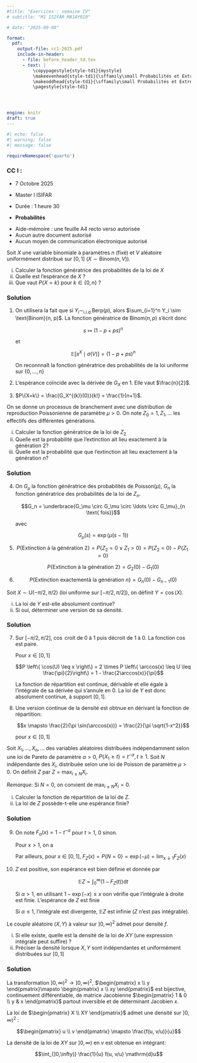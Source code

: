 ```yaml
---
#title: "Exercices : semaine IV"
# subtitle: "M1 ISIFAR MA1AY010"

# date: "2025-09-08"

format:
  pdf:
    output-file: cc1-2025.pdf
    include-in-header:
      - file: before_header_td.tex
      - text: |
          \copypagestyle{style-td1}{mystyle}
          \makeevenhead{style-td1}{\sffamily\small Probabilités et Extrêmes}{}{\sffamily\small CC I}
          \makeoddhead{style-td1}{\sffamily\small Probabilités et Extrêmes}{}{\sffamily\small CC I}
          \pagestyle{style-td1}




engine: knitr
draft: true
---
```





```r
#| echo: false
#| warning: false
#| message: false

requireNamespace('quarto')
```







::: {.callout-note}

### CC I  :    

- 7 Octobre 2025

- Master I ISIFAR

- Durée : 1 heure 30 

- **Probabilités** 

:::


::: {.callout-caution}

- Aide-mémoire : une feuille A4 recto verso autorisée
- Aucun autre document autorisé
- Aucun moyen de communication électronique autorisé

:::


::: {#exr-   name=""} 

:::



<!-- Fonctions génératrices -->

<!-- Grimmet et Striztacker p. 175 -->

Soit  $X$ une variable binomiale à paramètres $n$ (fixé) et $V$ aléatoire  uniformément distribué sur $[0,1]$  ($X \sim  \text{Binom}(n, V)$). 

i. Calculer la fonction génératrice des probabilités de la loi de $X$ 
i. Quelle est l'espérance de $X$ ?
i. Que vaut $P\{X = k\}$ pour $k \in \{0,n\}$ ?


::: {.content-visible when-format="markdown"}

::: {.callout-note}

### Solution 

(@) 

    On utilisera la fait que si $Y_i \sim_{\text{i.i.d.}} \text{Berp}(p)$, alors $\sum_{i=1}^n Y_i \sim \text{Binom}(n, p)$. La fonction génératrice de $\text{Binom}(n, p)$ s'écrit donc 

    $$s \mapsto  \left(1-p + p s\right)^n$$

    et 

    $$\mathbb{E} \left[ s^{X} \mid \sigma(V) \right] = \left(1-p + p s\right)^n$$


    \begin{align*}
    G_X(s)  
      & =\mathbb{E} \left[ s^{X} \right] \\
      & = \mathbb{E} \left[ \mathbb{E} \left[ s^{X} \mid \sigma(V) \right]\right] \\
      & = \mathbb{E} \left[ \left(1-V + Vs\right)^n\right] \\
      & = \int_{[0,1]} \left(1-v + vs\right)^n  \mathrm{d}v \\
      & = \left[ \frac{1}{(n+1)(s-1)}\left(1-v + vs\right)^{n+1}\right]_0^1 \\
      & = \frac{s^{n+1} - 1}{(n+1)(s-1)} \\
      & =  \sum_{k=0}^n \frac{1}{n+1} s^{k} \, .
    \end{align*}

    On reconnnaît la fonction génératrice des probabilités de la loi uniforme sur $\{0, \ldots, n\}$

(@) L'espérance coïncide avec la dérivée de $G_X$ en $1$. Elle vaut $\frac{n}{2}$. 

(@) $P\{X=k\} = \frac{G_X^{(k)}(0)}{k!} = \frac{1}{n+1}$. 





:::

:::

::: {#exr-   name=""} 

:::



<!-- Variation sur les processus de branchements -->

On se donne un processus de branchement avec une distribution de reproduction Poissonienne de paramètre $\mu>0$. On note $Z_0=1, Z_1, \ldots$ les effectifs des différentes générations.  

i. Calculer la fonction génératrice de la loi de $Z_2$
i. Quelle est la probabilité que l'extinction ait lieu exactement à la génération $2$? 
i. Quelle est la probabilité que que l'extinction ait lieu exactement à la génération $n$? 

::: {.content-visible when-format="markdown"}

::: {.callout-note}

### Solution 

(@)  On  $G_\mu$ la fonction génératrice des probabilités de $\text{Poisson}(\mu)$, $G_n$ la fonction génératrice des probabilités de la loi de $Z_n$. 

    $$G_n = \underbrace{G_\mu \circ G_\mu \circ \ldots \circ G_\mu}_{n \text{ fois}}$$

    avec 

    $$G_\mu(s) =  \exp(\mu(s-1))$$

(@) 

    $$P\left\{ \text{Extinction à la génération } 2\right\} = P\left\{ Z_2=0 \vee Z_1 >0 \right\} = P\left\{ Z_2=0 \right\} - P\left\{ Z_1 =0 \right\}$$

    $$P\left\{ \text{Extinction à la génération } 2\right\} = G_2(0) - G_1(0)$$

    \begin{align*}
      P\left\{ \text{Extinction exactement à la génération } 2\right\}
      & = \exp(-\mu(1-\exp(-\mu))) - \exp(-\mu) \\
      & = \exp(-\mu) \left( \exp\left(\exp(-\mu)\right)-1\right)
    \end{align*}

(@) 

    
    \begin{align*}
    P\left\{ \text{Extinction exactement à la génération } n\right\} 
      & = P\left\{ Z_n=0 \vee Z_{n-1} >0 \right\} \\
      & = P\left\{ Z_n=0 \right\} - P\left\{ Z_{n-1} =0 \right\}
    \end{align*}


    $$P\left\{ \text{Extinction exactementà la génération } n\right\} = G_n(0) - G_{n-1}(0)$$

    \begin{align*}
      & P\left\{ \text{Extinction exactement à la génération } n\right\} \\
      & = \underbrace{G_\mu \circ G_\mu \circ \ldots \circ G_\mu}_{n \text{ fois}} (0) 
      - \underbrace{G_\mu \circ G_\mu \circ \ldots \circ G_\mu}_{n-1 \text{ fois}} (0) \\
      & = ...
    \end{align*}
:::

:::

::: {#exr-   name=""} 

:::



<!-- Lois image. Formule de transfert -->

Soit $X \sim \mathrm{U}(-\pi/2,\pi/2)$ (loi uniforme sur $[-\pi/2,\pi/2]$), on définit $Y =\cos(X)$.

i. La loi de $Y$ est-elle absolument continue?
i. Si oui, déterminer une version de sa densité.

::: {.content-visible when-format="markdown"}

::: {.callout-note}

### Solution 

(@)

    Sur $[-\pi/2,\pi/2]$, $\cos$ croit de $0$ à $1$ puis décroit de $1$ à $0$. La fonction $\cos$ est paire. 

    Pour $x \in [0,1]$

    $$P \left\{ \cos(U) \leq x \right\} 
    = 2 \times P \left\{ \arccos(x) \leq U \leq \frac{\pi}{2}\right\} = 1 - \frac{2\arccos(x)}{\pi}$$

    La fonction de répartition est continue, dérivable et elle égale à l'intégrale de sa dérivée qui s'annule en $0$. La loi de $Y$ est donc absolument continue, à support  $[0,1]$.

    

(@)
    Une version continue de la densité est obtnue en dérivant la fonction de répartition:

    $$x \mapsto \frac{2}{\pi \sin(\arccos(x))} = \frac{2}{\pi \sqrt{1-x^2}}$$ 

    pour $x\in [0,1]$ 
    
:::


:::

::: {#exr-   name=""} 

:::




Soit $X_1, \ldots, X_n, \ldots$ des variables aléatoires distribuées indépendamment selon une
loi de Pareto de paramètre $\alpha>0$, $P\{ X_1\geq t \} =  t^{-\alpha}, t \geq 1$. 
Soit $N$ indépendante des $X_i$, distribuée selon une loi de Poisson de paramètre $\mu>0.$ On définit $Z$ par $Z = \max_{i \leq N} X_i$.

*Remarque:* Si $N=0$, on convient de $\max_{i\leq N} X_i = 0$. 

i. Calculer la fonction de répartition de la loi de $Z$.
i. La loi de $Z$ possède-t-elle une espérance finie?  

::: {.content-visible when-format="markdown"}

::: {.callout-note}

### Solution 

(@)

    On note $F_{\alpha}(x) = 1 - t^{-\alpha}$  pour $t>1$, $0$ sinon.

    Pour $x> 1$, on a 
    \begin{align*}
      F_Z(x) 
        & = P\left\{Z \leq x\right\} \\
        & = \mathbb{E}\left[ \mathbb{I}_{Z \leq x}\right] \\
        & = \mathbb{E}\left[ \mathbb{E}\left[ \prod_{i=1}^N \mathbb{I}_{X_i \leq x}\mid  \sigma(N)\right]\right] \\
        & = \mathbb{E}\left[ \prod_{i=1}^N  \mathbb{E}\left[ \mathbb{I}_{X_i \leq x} \right] \right] \\
        & = \mathbb{E}\left[ (1-x^{-\alpha})^N  \right] \\
        & = \exp\left(\mu \left(1-x^{-\alpha} -1\right)\right) \\
        & = \exp\left(- \mu x^{-\alpha} \right)
    \end{align*}

    Par ailleurs, pour $x\in [0,1]$, $F_Z(x) = P \{ N=0\} = \exp(-\mu) = \lim_{x \downarrow 1} F_Z(x)$ 

(@)  
    $Z$ est positive, son espérance est bien définie et donnée par 

    $$\mathbb{E}Z = \int_0^\infty (1 -F_Z(t)) \mathrm{d}t$$

    \begin{align*}
       \int_0^\infty (1 -F_Z(x)) \mathrm{d}x 
          & =  (1- \exp(-\mu)) + \int_1^\infty \left( 1-  \exp\left(- \mu x^{-\alpha} \right)\right)\mathrm{d}x
    \end{align*}

    Si $\alpha > 1$, en utilisant $1-\exp(-x)\leq x$ oon vérifie que l'intégrale à droite est finie. L'espérance de $Z$ est finie

    Si $\alpha\leq 1$, l'intégrale est divergente, $\mathbb{E}Z$ est infinie ($Z$ n'est pas intégrable).

:::


:::


::: {#exr-   name=""} 

:::



<!-- Transformation,  -->

Le couple aléatoire $(X,Y)$ à valeur sur $]0,\infty)^2$ admet pour densité $f$. 

i. Si elle existe, quelle est la densité de la loi de $XY$ (une expression intégrale peut suffire) ? 
i. Préciser la densité lorsque $X, Y$ sont indépendantes et uniformément distribuées sur $[0,1]$


::: {.content-visible when-format="markdown"}

::: {.callout-note}

### Solution 

La transformation $]0, \infty)^2 \to ]0, \infty)^2$, $\begin{pmatrix} x \\ y \end{pmatrix}\mapsto \begin{pmatrix} x \\ xy \end{pmatrix}$ est bijective, continuement différentiable, de matrice Jacobienne $\begin{pmatrix} 1 & 0 \\ y & x \end{pmatrix}$ partout inversible et de déterminant Jacobien $x$. 

La loi de $\begin{pmatrix} X \\ XY \end{pmatrix}$ admet une densité sur $]0,\infty)^2$ :

$$\begin{pmatrix} u \\ v \end{pmatrix}  \mapsto \frac{f(u, v/u)}{u}$$

La densité de la loi de $XY$ sur $]0,\infty)$ en $v$ est obtenue en intégrant:

$$\int_{]0,\infty)} \frac{1}{u} f(u, v/u) \mathrm{d}u$$

:::

:::